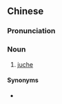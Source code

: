 {{also|主体思想}}
==Chinese==
{{zh-forms|s=主体思想|type=22}}

===Pronunciation===
{{zh-pron
|m=zhǔtǐ sīxiǎng
|cat=n
}}

===Noun===
{{zh-noun}}

# {{lb|zh|communism}} [[juche]]

====Synonyms====
* {{zh-l|主體}}